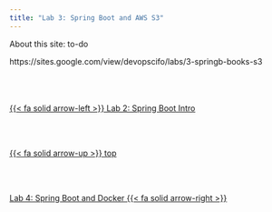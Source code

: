 ```yaml
---
title: "Lab 3: Spring Boot and AWS S3"
---
```


About this site: to-do

https://sites.google.com/view/devopscifo/labs/3-springb-books-s3<!--- navLinks -->
<br><br>
<div class=row>
<br>
<div class='column left previous'>
<br>
[{{< fa solid arrow-left >}} Lab 2: Spring Boot Intro](/devops/devops-lab-springbooksintro.qmd)
<br>
</div>
<br>
<div class='column center'>
<br>
[{{< fa solid arrow-up >}} top](#top)
<br>
</div>
<br>
<div class='column right next'>
<br>
[Lab 4: Spring Boot and Docker  {{< fa solid arrow-right >}}](/devops/devops-lab-springbooksdocker.qmd)
<br>
</div>
<br>
</div>
